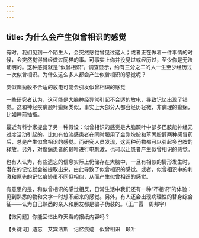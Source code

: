 ```yaml
---
---
---
```

title: 为什么会产生似曾相识的感觉
---




有时，我们见到一个陌生人，会突然感觉曾见过这人；或者正在做着一件事情的时候，会突然觉得曾经做过同样的事。可事实上你并没见过或经历过，至少你是无法证明的。这种感觉就是“似曾相识”。调查显示，约有三分之二的人一生至少经历过一次似曾相识。为什么这么多人都会产生似曾相识的感觉呢？

类似癫痫般不合适的放电可能会引发似曾相识的感觉



一些研究者认为，这可能是大脑神经异常引起不合适的放电，导致记忆出现了错觉。这和神经疾病颞叶癫痫类似，事实上大部分人都会经历轻微、非病理的癫痫，比如睡前抽搐。

最近有科学家提出了另一种假设：似曾相识的感觉是大脑颞叶中部多巴胺能神经元过度活动引起的。比如有位流感患者在同时服用了金刚烷胺和苯丙胺醇两种感冒药后，总是产生似曾相识的感觉。而研究人员发现，这两种药物都可以引起多巴胺的释放。另外，对癫痫患者的颞叶进行电刺激，也可以让患者产生似曾相识的感觉。

也有人认为，有些遗忘的信息实际上仍储存在大脑中，一旦有相似的情形发生时，潜在的记忆就会被提取出来，由此导致了似曾相识的感觉。或者，似曾相识中的刺激和原先的记忆痕迹虽不同但相似，从而产生似曾相识的感觉。

有意思的是，和似曾相识的感觉相反，日常生活中我们还有一种“不相识”的体验：见到熟悉的物和文字一时想不起来的感觉。另外，有人还会出现病理性的替身综合征——认为自己熟悉的亲人和朋友都是骗子伪装的。（王广霞　周邦宇）





【微问题】你能回忆出昨天看的报纸内容吗？

【关键词】遗忘　艾宾浩斯　记忆痕迹　似曾相识　颞叶
